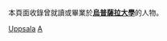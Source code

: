 本頁面收錄曾就讀或畢業於'''[[烏普薩拉大學|烏普薩拉大學]]'''的人物。
{{commonscat|Alumni of Uppsala University}}
[[Category:瑞典大學校友|Uppsala]]
[[Category:烏普薩拉大學|A]]